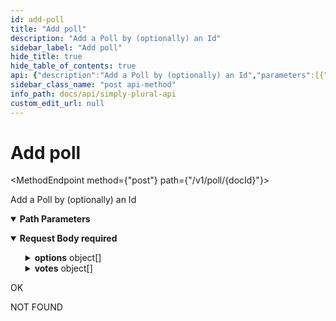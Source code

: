 ```yaml
---
id: add-poll
title: "Add poll"
description: "Add a Poll by (optionally) an Id"
sidebar_label: "Add poll"
hide_title: true
hide_table_of_contents: true
api: {"description":"Add a Poll by (optionally) an Id","parameters":[{"in":"path","name":"docId","schema":{"type":"string"},"required":true,"description":"String Id of the Poll"}],"requestBody":{"required":true,"content":{"application/json":{"schema":{"type":"object","properties":{"name":{"description":"Name of the poll","type":"string"},"desc":{"description":"Description of the poll","type":"string"},"allowAbstain":{"description":"Whether this poll allows abstained votes","type":"boolean"},"allowVeto":{"description":"Whether this poll allows veto votes","type":"boolean"},"custom":{"description":"Whether this poll is a custom vote with custom answers","type":"boolean"},"endTime":{"description":"Milliseconds since epoch for this timestamp/date"},"supportDescMarkdown":{"description":"Whether the description supports markdown"},"options":{"description":"The options of this poll (if custom poll)","type":"array","items":{"type":"object","properties":{"name":{"type":"string"},"color":{"type":"string"}}}},"votes":{"description":"Votes on the poll","type":"array","items":{"type":"object","properties":{"id":{"description":"ID of the member who votes","type":"string"},"comment":{"description":"Comment on the vote","type":"string"},"vote":{"description":"Option name that was voted (if not-custom, \"yes\", \"no\", \"veto\" or \"abstain\")","type":"string"}}}}},"title":"polls"}}}},"tags":["Polls"],"responses":{"200":{"description":"OK"},"404":{"description":"NOT FOUND"}},"method":"post","path":"/v1/poll/{docId}","servers":[{"url":"https://api.apparyllis.com:8443"},{"url":"https://devapi.apparyllis.com"}],"jsonRequestBodyExample":{"name":"string","desc":"string","allowAbstain":true,"allowVeto":true,"custom":true,"options":[{"name":"string","color":"string"}],"votes":[{"id":"string","comment":"string","vote":"string"}]},"info":{"title":"Simply Plural API","description":"This API reference documents the public api endpoints. You can see a list of all public endpoints here https://github.com/ApparyllisOrg/SimplyPluralApi/blob/main/src/api/v1/routes.ts","version":"1.0"},"postman":{"name":"Add poll","description":{"content":"Add a Poll by (optionally) an Id","type":"text/plain"},"url":{"path":["v1","poll",":docId"],"host":["{{baseUrl}}"],"query":[],"variable":[{"disabled":false,"description":{"content":"(Required) String Id of the Poll","type":"text/plain"},"type":"any","value":"","key":"docId"}]},"header":[{"key":"Content-Type","value":"application/json"}],"method":"POST","body":{"mode":"raw","raw":"\"\"","options":{"raw":{"language":"json"}}}}}
sidebar_class_name: "post api-method"
info_path: docs/api/simply-plural-api
custom_edit_url: null
---
```



<h1 className={"openapi__heading"}>Add poll</h1>

<MethodEndpoint method={"post"} path={"/v1/poll/{docId}"}></MethodEndpoint>



Add a Poll by (optionally) an Id

<details style={{"marginBottom":"1rem"}} className={"openapi-markdown__details"} data-collapsed={false} open={true}><summary style={{}}><strong>Path Parameters</strong></summary><div><ul><ParamsItem className={"paramsItem"} param={{"in":"path","name":"docId","schema":{"type":"string"},"required":true,"description":"String Id of the Poll"}}></ParamsItem></ul></div></details><MimeTabs className={"openapi-tabs__mime"}><TabItem label={"application/json"} value={"application/json-schema"}><details style={{}} className={"openapi-markdown__details"} data-collapsed={false} open={true}><summary style={{"textAlign":"left"}}><strong>Request Body</strong><strong style={{"fontSize":"var(--ifm-code-font-size)","color":"var(--openapi-required)"}}> required</strong></summary><div style={{"textAlign":"left","marginLeft":"1rem"}}></div><ul style={{"marginLeft":"1rem"}}><SchemaItem collapsible={false} name={"name"} required={false} schemaName={"string"} qualifierMessage={undefined} schema={{"description":"Name of the poll","type":"string"}}></SchemaItem><SchemaItem collapsible={false} name={"desc"} required={false} schemaName={"string"} qualifierMessage={undefined} schema={{"description":"Description of the poll","type":"string"}}></SchemaItem><SchemaItem collapsible={false} name={"allowAbstain"} required={false} schemaName={"boolean"} qualifierMessage={undefined} schema={{"description":"Whether this poll allows abstained votes","type":"boolean"}}></SchemaItem><SchemaItem collapsible={false} name={"allowVeto"} required={false} schemaName={"boolean"} qualifierMessage={undefined} schema={{"description":"Whether this poll allows veto votes","type":"boolean"}}></SchemaItem><SchemaItem collapsible={false} name={"custom"} required={false} schemaName={"boolean"} qualifierMessage={undefined} schema={{"description":"Whether this poll is a custom vote with custom answers","type":"boolean"}}></SchemaItem><SchemaItem collapsible={false} name={"endTime"} required={false} schemaName={""} qualifierMessage={undefined} schema={{"description":"Milliseconds since epoch for this timestamp/date"}}></SchemaItem><SchemaItem collapsible={false} name={"supportDescMarkdown"} required={false} schemaName={""} qualifierMessage={undefined} schema={{"description":"Whether the description supports markdown"}}></SchemaItem><SchemaItem collapsible={true} className={"schemaItem"}><details style={{}} className={"openapi-markdown__details"}><summary style={{}}><strong>options</strong><span style={{"opacity":"0.6"}}> object[]</span></summary><div style={{"marginLeft":"1rem"}}><div style={{"marginTop":".5rem","marginBottom":".5rem"}}>

The options of this poll (if custom poll)

</div><li><div style={{"fontSize":"var(--ifm-code-font-size)","opacity":"0.6","marginLeft":"-.5rem","paddingBottom":".5rem"}}>Array [</div></li><SchemaItem collapsible={false} name={"name"} required={false} schemaName={"string"} qualifierMessage={undefined} schema={{"type":"string"}}></SchemaItem><SchemaItem collapsible={false} name={"color"} required={false} schemaName={"string"} qualifierMessage={undefined} schema={{"type":"string"}}></SchemaItem><li><div style={{"fontSize":"var(--ifm-code-font-size)","opacity":"0.6","marginLeft":"-.5rem"}}>]</div></li></div></details></SchemaItem><SchemaItem collapsible={true} className={"schemaItem"}><details style={{}} className={"openapi-markdown__details"}><summary style={{}}><strong>votes</strong><span style={{"opacity":"0.6"}}> object[]</span></summary><div style={{"marginLeft":"1rem"}}><div style={{"marginTop":".5rem","marginBottom":".5rem"}}>

Votes on the poll

</div><li><div style={{"fontSize":"var(--ifm-code-font-size)","opacity":"0.6","marginLeft":"-.5rem","paddingBottom":".5rem"}}>Array [</div></li><SchemaItem collapsible={false} name={"id"} required={false} schemaName={"string"} qualifierMessage={undefined} schema={{"description":"ID of the member who votes","type":"string"}}></SchemaItem><SchemaItem collapsible={false} name={"comment"} required={false} schemaName={"string"} qualifierMessage={undefined} schema={{"description":"Comment on the vote","type":"string"}}></SchemaItem><SchemaItem collapsible={false} name={"vote"} required={false} schemaName={"string"} qualifierMessage={undefined} schema={{"description":"Option name that was voted (if not-custom, \"yes\", \"no\", \"veto\" or \"abstain\")","type":"string"}}></SchemaItem><li><div style={{"fontSize":"var(--ifm-code-font-size)","opacity":"0.6","marginLeft":"-.5rem"}}>]</div></li></div></details></SchemaItem></ul></details></TabItem></MimeTabs><div><div><ApiTabs><TabItem label={"200"} value={"200"}><div>

OK

</div><div></div></TabItem><TabItem label={"404"} value={"404"}><div>

NOT FOUND

</div><div></div></TabItem></ApiTabs></div></div>
      